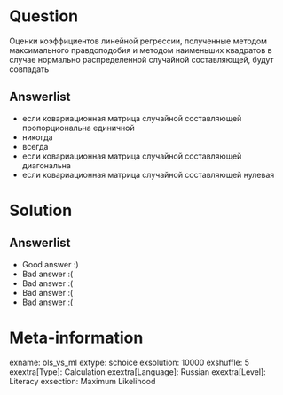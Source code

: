 Question
========
Оценки коэффициентов линейной регрессии, полученные методом максимального правдоподобия и методом наименьших квадратов в случае нормально распределенной случайной составляющей, будут совпадать


Answerlist
----------
*  если ковариационная матрица случайной составляющей пропорциональна единичной
*  никогда
*  всегда
*  если ковариационная матрица случайной составляющей диагональна
*  если ковариационная матрица случайной составляющей нулевая

Solution
========

Answerlist
----------
*  Good answer :)
*  Bad answer :(
*  Bad answer :(
*  Bad answer :(
*  Bad answer :(

Meta-information
================
exname: ols_vs_ml
extype: schoice
exsolution: 10000
exshuffle: 5
exextra[Type]: Calculation
exextra[Language]: Russian
exextra[Level]: Literacy
exsection: Maximum Likelihood